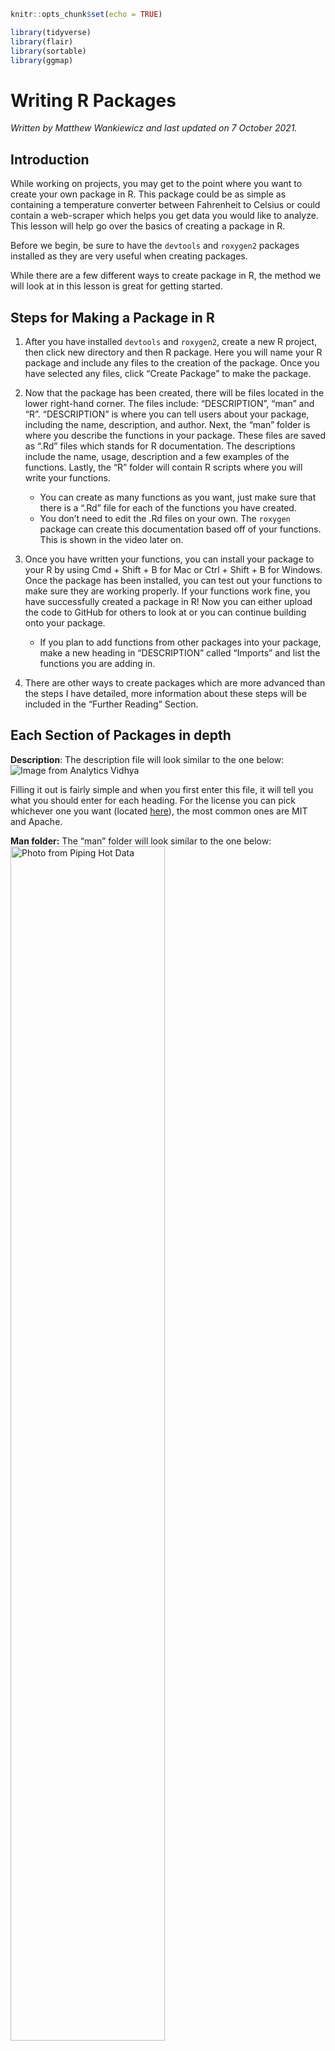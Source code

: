 
```r
knitr::opts_chunk$set(echo = TRUE)

library(tidyverse)
library(flair)
library(sortable)
library(ggmap)
```

# Writing R Packages

*Written by Matthew Wankiewicz and last updated on 7 October 2021.*

## Introduction

While working on projects, you may get to the point where you want to create your own package in R. This package could be as simple as containing a temperature converter between Fahrenheit to Celsius or could contain a web-scraper which helps you get data you would like to analyze. This lesson will help go over the basics of creating a package in R.

Before we begin, be sure to have the `devtools` and `roxygen2` packages installed as they are very useful when creating packages. 

While there are a few different ways to create package in R, the method we will look at in this lesson is great for getting started.

## Steps for Making a Package in R

1. After you have installed `devtools` and `roxygen2`, create a new R project, then click new directory and then R package. Here you will name your R package and include any files to the creation of the package. Once you have selected any files, click "Create Package" to make the package. 

2. Now that the package has been created, there will be files located in the lower right-hand corner. The files include: "DESCRIPTION", "man" and "R". "DESCRIPTION" is where you can tell users about your package, including the name, description, and author. Next, the "man" folder is where you describe the functions in your package. These files are saved as ".Rd" files which stands for R documentation. The descriptions include the name, usage, description and a few examples of the functions. Lastly, the "R" folder will contain R scripts where you will write your functions. 
    - You can create as many functions as you want, just make sure that there is a ".Rd" file for each of the functions you have created.
    - You don't need to edit the .Rd files on your own. The `roxygen` package can create this documentation based off of your functions. This is shown in the video later on. 
  
3. Once you have written your functions, you can install your package to your R by using Cmd + Shift + B for Mac or Ctrl + Shift + B for Windows. Once the package has been installed, you can test out your functions to make sure they are working properly. If your functions work fine, you have successfully created a package in R! Now you can either upload the code to GitHub for others to look at or you can continue building onto your package.
    - If you plan to add functions from other packages into your package, make a new heading in "DESCRIPTION" called "Imports" and list the functions you are adding in. 

4. There are other ways to create packages which are more advanced than the steps I have detailed, more information about these steps will be included in the "Further Reading" Section.

## Each Section of Packages in depth

**Description**: The description file will look similar to the one below:
![Image from Analytics Vidhya](https://cdn.analyticsvidhya.com/wp-content/uploads/2017/03/20070011/R7.png)

Filling it out is fairly simple and when you first enter this file, it will tell you what you should enter for each heading. For the license you can pick whichever one you want (located [here](https://choosealicense.com/licenses/)), the most common ones are MIT and Apache.

**Man folder:** The "man" folder will look similar to the one below:
![Photo from Piping Hot Data](https://www.pipinghotdata.com/posts/2020-10-25-your-first-r-package-in-1-hour/img/document2.PNG){width=70%}

For each `\topic{}` you should fill out the corresponding topic of your package in the {}. In `\usage` you should enter in how to use the function you're describing. In `\arguments` enter in the arguments and a brief description of the argument, each argument should be separated by `\itemn` where n is the number of the argument. `\examples` includes examples of your function in action. While you can fill this out on your own, `roxygen` can do this automatically. 

**R folder:** The R folder is where you place your functions. Each function will be contained in separate R files. You can keep all of your functions in one R file, it just helps to keep things organized if you have a file for each function. 

The inside of the files will look like the image below:

![Photo from Analytics Vidhya](https://cdn.analyticsvidhya.com/wp-content/uploads/2017/03/20070032/R9.png)

For `@title` you should write the title of the function, `@description` is where the description goes, `@param` is where your parameters go, `@return` is what your function returns and `@examples` are examples of how to use the function. Below that part is where you write out your entire function. This should be repeated for every function you plan to include in your package. 

**NAMESPACE:** The NAMESPACE file is a more advanced file for making R packages. From the R Packages book from Hadley Wickham, it says that this file is "not that important if you’re only developing packages for yourself. However, understanding namespaces is vital if you plan to submit your package to CRAN". NAMESPACE files can also be created automatically from `roxygen`. 


### After you have filled out each file

Once you have filled out each file with your functions you are now ready to build your package. To do this, go to your menu bar and select "Build" and then "Configure Build tools...". Once you have selected this there will be a new window that opens which includes options for the package. Check off the box that says "Create documentation with Roxygen" then select all checkboxes and click "OK" if another window appears. You can also type in "-–as-cran" into "Check Package", this will let R conduct tests to simulate your package being checked/tested in CRAN. 

  - Creating documentation with Roxygen takes information from your functions and creates documentation from it. It is also able to create a NAMESPACE file. In order to do this, make sure you have your NAMESPACE file deleted so Roxygen can make a new one and don't make any R documentation for your functions, Roxygen can do it for you. 

Now you can go back to "Build" and then click "Clean and Rebuild". This will restart your R session and load in your package to R. Now you can test out your functions to make sure they are working properly. If your functions work without error, you have successfully created your package!

### Sharing Your Package

If you would like other people to use your function and want to share it, there are two main options. The first option (and easiest) would be to upload your package to GitHub. To do this, create a GitHub repository and upload your files to the repository. Once the files are on GitHub, it can be installed using `remotes::install_github`.

You can also select Git when creating your package. After you have created and edited your functions & files, you can use the `usethis::use_github` to create a repository for your package. If you haven't done this before, the function will give you steps in creating a key to connect to your GitHub and will also tell you how to store it. Once you have done this, you can re-run the function and it should upload your files to GitHub. 

As you get more advanced with creating packages in R, you can send it to CRAN to try to get it verified there. Having your package verified by CRAN means that the package can be installed using `install.packages`. To get the package CRAN verified, you would need to submit your source package to https://cran.r-project.org/submit.html. To create a source package, go to "Build" then "Build Source Package". R will then create a ".tar.gz" file which can be uploaded to the CRAN website. 

## Live Coding

Video displaying live coding of an R package:

<iframe width="560" height="315" src="https://www.youtube.com/embed/wLGRLCXIAYA" frameborder="0" allow="accelerometer; autoplay; clipboard-write; encrypted-media; gyroscope; picture-in-picture" allowfullscreen></iframe>

To get your access token from GitHub use `usethis::browse_github_token`, it will open up a new page and you can access a token from GitHub there. It will also tell you how to store your token after running the function. (This is also covered in the GitHub lessons.)

## Exercises

<!-- ```{r making-packages-q1, echo=F} -->
<!-- question("Which packages are very important to the creation of R packages? (Select all that apply)", -->
<!--          answer("`devtools`", correct = T), -->
<!--          answer("`roxygen2`", correct = T), -->
<!--          answer("`dplyr`"), -->
<!--          answer("`rvest`"), -->
<!--          random_answer_order = T, -->
<!--          allow_retry = T) -->
<!-- ``` -->

<!-- ```{r making-packages-q2, echo=F} -->
<!-- question("What is the importance of the 'man' folder when making a package?", -->
<!--          answer("This folder contains the R scripts for the functions in the package"), -->
<!--          answer("This folder contains documentation for the functions in the package", -->
<!--                 correct = T), -->
<!--          answer("This folder contains code for GitHub"), -->
<!--          answer("This folder is not important"), -->
<!--          allow_retry = T) -->
<!-- ``` -->

<!-- ```{r making-packages-q3, echo=F} -->
<!-- question("Where do the R scripts for your functions go?", -->
<!--          answer("The R folder", correct = T), -->
<!--          answer("The 'man' folder"), -->
<!--          answer("The NAMESPACE file"), -->
<!--          answer("The DESCRIPTION file"), -->
<!--          random_answer_order = T, -->
<!--          allow_retry = T) -->
<!-- ``` -->

<!-- ```{r making-packages-q4, echo=F} -->
<!-- question("What is in the DESCRIPTION file?", -->
<!--          answer("Information about the package, including your contact information.",  -->
<!--                 correct = T), -->
<!--          answer("Descriptions of each function."), -->
<!--          answer("The code behind each of the functions"), -->
<!--          answer("The combination of all code and text in your package"), -->
<!--          random_answer_order = T, -->
<!--          allow_retry = T) -->
<!-- ``` -->

<!-- ```{r making-packages-q5, echo=F} -->
<!-- question("What are the best ways to let anyone access your package? (Select all that apply)", -->
<!--          answer("Upload your package files to GitHub", correct = T), -->
<!--          answer("Submission and approval by CRAN for your package", correct = T), -->
<!--          answer("Packages you create cannot be shared"), -->
<!--          answer("Once you make a package anyone can use it, even if it's not on CRAN or GitHub"), -->
<!--          random_answer_order = T, -->
<!--          allow_retry = T) -->
<!-- ``` -->

<!-- ```{r package-questions-6, echo=F} -->
<!-- question("True or False: You can only have one function in an entire package?", -->
<!--          answer("True"), -->
<!--          answer("False", correct = T), -->
<!--          allow_retry = T) -->
<!-- ``` -->

<!-- ```{r package-questions-7, echo=F} -->
<!-- question("What does the 'Install and Restart' button do?", -->
<!--          answer("Installs your package into R and lets you use it", correct = T), -->
<!--          answer("Refreshes your package to the last save"), -->
<!--          answer("Installs your package into R but does **not** let you use it"), -->
<!--          answer("Restarts your R session to let you work on a new package"), -->
<!--          random_answer_order = T, -->
<!--          allow_retry = T) -->
<!-- ``` -->

<!-- ```{r creating-packages-steps, echo=F} -->
<!-- order <- c("Select 'New Project' in RStudio", "Select 'New Directory'", -->
<!--            "Select 'R Package' and Name your package", "Edit the files", -->
<!--            "Configure Build Tools... create documentation with `roxygen`", -->
<!--            "Clean and Rebuild", "Share the Package with others!") -->

<!-- question_rank("What is the correct order in making a new R package in RStudio?", -->
<!--               answer(order, correct = T), -->
<!--               answer(rev(order), message = "Wrong direction"), -->
<!--          allow_retry = T) -->
<!-- ``` -->


## Next Steps

Some next steps for making packages include:

- The R packages book by Hadley Wickham and Jenny Bryan: https://r-pkgs.org/
- The CRAN documents on writing packages: https://cran.r-project.org/doc/manuals/r-release/R-exts.html


## Exercises

### Question 1

### Question 2

### Question 3

### Question 4

### Question 5

### Question 6

### Question 7

### Question 8

### Question 9

### Question 10

